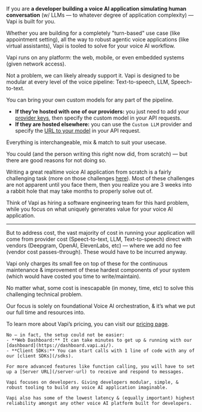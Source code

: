 <AccordionGroup>
  <Accordion title="Is Vapi right for my usecase?" icon="hammer" iconType="regular" defaultOpen={true}>

If you are **a developer building a voice AI application simulating human conversation** (w/ LLMs — to whatever degree of application complexity) — Vapi is built for you.

Whether you are building for a completely "turn-based" use case (like appointment setting), all the way to robust agentic voice applications (like virtual assistants), Vapi is tooled to solve for your voice AI workflow.

Vapi runs on any platform: the web, mobile, or even embedded systems (given network access).

  </Accordion>
  <Accordion title="Sounds good, but I’m building a custom X for Y..." icon="face-monocle" iconType="solid" defaultOpen={false}>

Not a problem, we can likely already support it. Vapi is designed to be modular at every level of the voice pipeline: Text-to-speech, LLM, Speech-to-text.

You can bring your own custom models for any part of the pipeline.

- **If they’re hosted with one of our providers:** you just need to add your [provider keys](/assistants/provider-keys), then specify the custom model in your API requests.
- **If they are hosted elsewhere:** you can use the `Custom LLM` provider and specify the [URL to your model](/assistants/custom-llm) in your API request.

Everything is interchangeable, mix & match to suit your usecase.

  </Accordion>
  <Accordion title="Couldn’t I build this myself and save money?" icon="piggy-bank" iconType="solid" defaultOpen={false}>

You could (and the person writing this right now did, from scratch) — but there are good reasons for not doing so.

Writing a great realtime voice AI application from scratch is a fairly challenging task (more on those challenges [here](/challenges-of-realtime-conversation)). Most of these challenges are not apparent until you face them, then you realize you are 3 weeks into a rabbit hole that may take months to properly solve out of.

Think of Vapi as hiring a software engineering team for this hard problem, while you focus on what uniquely generates value for your voice AI application.

---

But to address cost, the vast majority of cost in running your application will come from provider cost (Speect-to-text, LLM, Text-to-speech) direct with vendors (Deepgram, OpenAI, ElevenLabs, etc) — where we add no fee (vendor cost passes-through). These would have to be incurred anyway.

Vapi only charges its small fee on top of these for the continuous maintenance & improvement of these hardest components of your system (which would have costed you time to write/maintain).

No matter what, some cost is inescapable (in money, time, etc) to solve this challenging technical problem.

Our focus is solely on foundational Voice AI orchestration, & it’s what we put our full time and resources into.

To learn more about Vapi’s pricing, you can visit our [pricing page](/pricing).

  </Accordion>
  <Accordion title="Is it going to be hard to set up?" icon="gear" iconType="solid" defaultOpen={false}>

    No — in fact, the setup could not be easier:
    - **Web Dashboard:** It can take minutes to get up & running with our [dashboard](https://dashboard.vapi.ai/).
    - **Client SDKs:** You can start calls with 1 line of code with any of our [client SDKs](/sdks).

    For more advanced features like function calling, you will have to set up a [Server URL](/server-url) to receive and respond to messages.

  </Accordion>
  <Accordion title="How is Vapi different from other Voice AI services?" icon="bowling-pins" iconType="solid" defaultOpen={false}>

    Vapi focuses on developers. Giving developers modular, simple, & robust tooling to build any voice AI application imaginable.

    Vapi also has some of the lowest latency & (equally important) highest reliability amongst any other voice AI platform built for developers.

  </Accordion>
</AccordionGroup>
